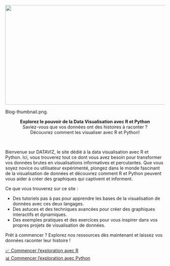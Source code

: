 ::: {#fig-data_visualization}

<img width="560" height="315" src="https://www.opendatasoft.com/wp-content/uploads/2022/08/Blog-thumbnail.png"></img>

Blog-thumbnail.png.

:::

<div style="text-align: center;"><strong>Explorez le pouvoir de la Data Visualisation avec R et Python</strong></div>

<div style="text-align: center;">Saviez-vous que vos données ont des histoires à raconter ?</div>
<div style="text-align: center;">Découvrez comment les visualiser avec R et Python!</div>
<br>

Bienvenue sur DATAVIZ, le site dédié à la data visualisation avec R et Python. Ici, vous trouverez tout ce dont vous avez besoin pour transformer vos données brutes en visualisations informatives et percutantes. Que vous soyez novice ou utilisateur expérimenté, plongez dans le monde fascinant de la visualisation de données et découvrez comment R et Python peuvent vous aider à créer des graphiques qui captivent et informent.

Ce que vous trouverez sur ce site :

<ul>
  <li>Des tutoriels pas à pas pour apprendre les bases de la visualisation de données avec ces deux langages.</li>
  <li>Des astuces et des techniques avancées pour créer des graphiques interactifs et dynamiques.</li>
  <li>Des exemples pratiques et des exercices pour vous inspirer dans vos propres projets de visualisation de données.</li>
</ul>

Prêt à commencer ? Explorez nos ressources dès maintenant et laissez vos données raconter leur histoire !

<a href=datar.qmd class="bouton">📈 Commencer l'exploration avec R</a>
<br>
<a href=datap.qmd class="bouton">📊 Commencer l'exploration avec Python</a>

